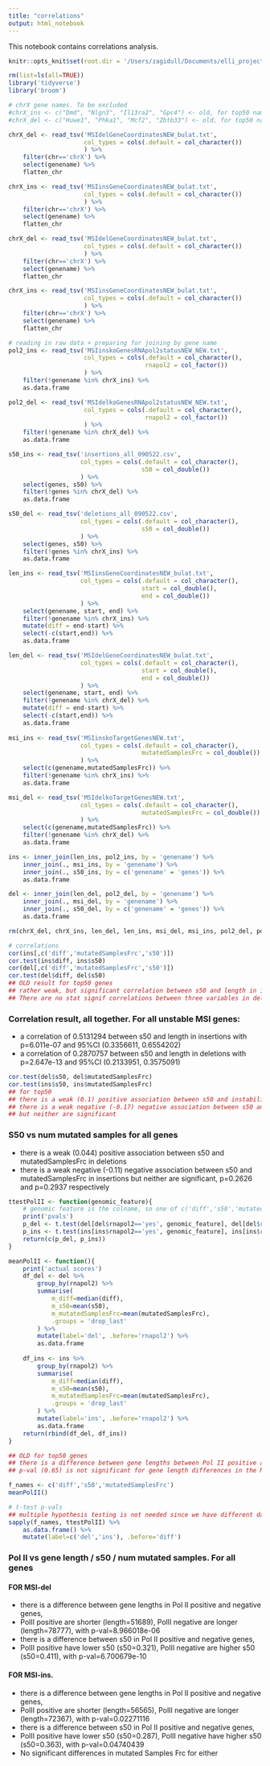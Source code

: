 ```yaml
---
title: "correlations"
output: html_notebook
---
```

This notebook contains correlations analysis. 
```r
knitr::opts_knit$set(root.dir = '/Users/zagidull/Documents/elli_projects/repli_seq/raw_data_repli_seq/')
```
```r
rm(list=ls(all=TRUE))
library('tidyverse')
library('broom')
```
```r
# chrX gene names. To be excluded
#chrX_ins <- c("Dmd", "Nlgn3", "Il13ra2", "Gpc4") <- old, for top50 names
#chrX_del <- c("Huwe1", "Phka1", "Mcf2", "Zbtb33") <- old, for top50 names

chrX_del <- read_tsv('MSIdelGeneCoordinatesNEW_bulat.txt',
                     col_types = cols(.default = col_character())
                     ) %>% 
    filter(chr=='chrX') %>%
    select(genename) %>%
    flatten_chr

chrX_ins <- read_tsv('MSIinsGeneCoordinatesNEW_bulat.txt',
                     col_types = cols(.default = col_character())
                     ) %>% 
    filter(chr=='chrX') %>%
    select(genename) %>%
    flatten_chr   
```
```r

chrX_del <- read_tsv('MSIdelGeneCoordinatesNEW_bulat.txt',
                     col_types = cols(.default = col_character())
                     ) %>% 
    filter(chr=='chrX') %>%
    select(genename) %>%
    flatten_chr

chrX_ins <- read_tsv('MSIinsGeneCoordinatesNEW_bulat.txt',
                     col_types = cols(.default = col_character())
                     ) %>% 
    filter(chr=='chrX') %>%
    select(genename) %>%
    flatten_chr   

# reading in raw data + preparing for joining by gene name
pol2_ins <- read_tsv('MSIinskoGenesRNApol2statusNEW_NEW.txt',
                     col_types = cols(.default = col_character(), 
                                      rnapol2 = col_factor())
                     ) %>%
    filter(!genename %in% chrX_ins) %>%
    as.data.frame

pol2_del <- read_tsv('MSIdelkoGenesRNApol2statusNEW_NEW.txt',
                     col_types = cols(.default = col_character(), 
                                      rnapol2 = col_factor())
                     ) %>%
    filter(!genename %in% chrX_del) %>%
    as.data.frame

s50_ins <- read_tsv('insertions_all_090522.csv',
                    col_types = cols(.default = col_character(), 
                                     s50 = col_double())
                    ) %>%
    select(genes, s50) %>%
    filter(!genes %in% chrX_del) %>%
    as.data.frame

s50_del <- read_tsv('deletions_all_090522.csv',
                    col_types = cols(.default = col_character(), 
                                     s50 = col_double())
                    ) %>%
    select(genes, s50) %>%
    filter(!genes %in% chrX_ins) %>%
    as.data.frame

len_ins <- read_tsv('MSIinsGeneCoordinatesNEW_bulat.txt',
                    col_types = cols(.default = col_character(), 
                                     start = col_double(), 
                                     end = col_double())
                    ) %>%
    select(genename, start, end) %>%
    filter(!genename %in% chrX_ins) %>%
    mutate(diff = end-start) %>%
    select(-c(start,end)) %>%
    as.data.frame

len_del <- read_tsv('MSIdelGeneCoordinatesNEW_bulat.txt',
                    col_types = cols(.default = col_character(), 
                                     start = col_double(), 
                                     end = col_double())
                    ) %>%
    select(genename, start, end) %>%
    filter(!genename %in% chrX_del) %>%
    mutate(diff = end-start) %>%
    select(-c(start,end)) %>%
    as.data.frame
    
msi_ins <- read_tsv('MSIinskoTargetGenesNEW.txt',
                    col_types = cols(.default = col_character(), 
                                     mutatedSamplesFrc = col_double())
                    ) %>%
    select(c(genename,mutatedSamplesFrc)) %>%
    filter(!genename %in% chrX_ins) %>%
    as.data.frame

msi_del <- read_tsv('MSIdelkoTargetGenesNEW.txt',
                    col_types = cols(.default = col_character(), 
                                     mutatedSamplesFrc = col_double())
                    ) %>%
    select(c(genename,mutatedSamplesFrc)) %>%
    filter(!genename %in% chrX_del) %>%
    as.data.frame

```
```r
ins <- inner_join(len_ins, pol2_ins, by = 'genename') %>%
    inner_join(., msi_ins, by = 'genename') %>%
    inner_join(., s50_ins, by = c('genename' = 'genes')) %>%
    as.data.frame

del <- inner_join(len_del, pol2_del, by = 'genename') %>%
    inner_join(., msi_del, by = 'genename') %>%
    inner_join(., s50_del, by = c('genename' = 'genes')) %>%
    as.data.frame
```
```r
rm(chrX_del, chrX_ins, len_del, len_ins, msi_del, msi_ins, pol2_del, pol2_ins, s50_del, s50_ins)
```
```r
# correlations
cor(ins[,c('diff','mutatedSamplesFrc','s50')])
cor.test(ins$diff, ins$s50) 
cor(del[,c('diff','mutatedSamplesFrc','s50')])
cor.test(del$diff, del$s50) 
## OLD result for top50 genes
## rather weak, but significant correlation between s50 and length in insertions. p=0.0312 with 95%CI (0.02434869, 0.55261412). 
## There are no stat signif correlations between three variables in deletions. 
```
### Correlation result, all together. For all unstable MSI genes:

* a correlation of 0.5131294 between s50 and length in insertions with p=6.011e-07 and 95%CI (0.3356611, 0.6554202)
* a correlation of 0.2870757 between s50 and length in deletions with p=2.647e-13 and 95%CI (0.2133951, 0.3575091)

```r
cor.test(del$s50, del$mutatedSamplesFrc)
cor.test(ins$s50, ins$mutatedSamplesFrc)
## for top50
## there is a weak (0.1) positive association between s50 and instability in deletions
## there is a weak negative (-0.17) negative association between s50 and instability in insertions
## but neither are significant
```
### S50 vs num mutated samples for all genes 

* there is a weak (0.044) positive association between s50 and mutatedSamplesFrc in deletions
* there is a weak negative (-0.11) negative association between s50 and mutatedSamplesFrc in insertions
but neither are significant, p=0.2626 and p=0.2937 respectively
```r
ttestPolII <- function(genomic_feature){
    # genomic feature is the colname, so one of c('diff','s50','mutatedSamplesFrc')
    print('pvals')
    p_del <- t.test(del[del$rnapol2=='yes', genomic_feature], del[del$rnapol2=='no', genomic_feature])$p.value
    p_ins <- t.test(ins[ins$rnapol2=='yes', genomic_feature], ins[ins$rnapol2=='no', genomic_feature])$p.value
    return(c(p_del, p_ins))
}

meanPolII <- function(){
    print('actual scores')
    df_del <- del %>%
        group_by(rnapol2) %>%
        summarise(
            m_diff=median(diff),
            m_s50=mean(s50),
            m_mutatedSamplesFrc=mean(mutatedSamplesFrc),
            .groups = 'drop_last'
        ) %>%
        mutate(label='del', .before='rnapol2') %>%
        as.data.frame
    
    df_ins <- ins %>%
        group_by(rnapol2) %>%
        summarise(
            m_diff=median(diff),
            m_s50=mean(s50),
            m_mutatedSamplesFrc=mean(mutatedSamplesFrc),
            .groups = 'drop_last'
        ) %>%
        mutate(label='ins', .before='rnapol2') %>%
        as.data.frame
    return(rbind(df_del, df_ins))
}

## OLD for top50 genes
## there is a difference between gene lengths between Pol II positive and negative genes with p-val=0.002 for MSI-del. PolII positive are shorter (mean length=62549), PolII negative are longer (mean length=188772) 
## p-val (0.65) is not significant for gene length differences in the MSI-ins group 

f_names <- c('diff','s50','mutatedSamplesFrc')
meanPolII()

# t-test p-vals
## multiple hypothesis testing is not needed since we have different data
sapply(f_names, ttestPolII) %>%
    as.data.frame() %>% 
    mutate(label=c('del','ins'), .before='diff') 
```
### Pol II vs gene length / s50 / num mutated samples. For all genes
#### FOR MSI-del 

* there is a difference between gene lengths in Pol II positive and negative genes, 
* PolII positive are shorter (length=51689), PolII negative are longer (length=78777), with p-val=8.966018e-06 
* there is a difference between s50 in Pol II positive and negative genes, 
* PolII positive have lower s50 (s50=0.321), PolII negative are higher s50 (s50=0.411), with p-val=6.700679e-10 

#### FOR MSI-ins. 

* there is a difference between gene lengths in Pol II positive and negative genes, 
* PolII positive are shorter (length=56565), PolII negative are longer (length=72367), with p-val=0.02271116
* there is a difference between s50 in Pol II positive and negative genes, 
* PolII positive have lower s50 (s50=0.287), PolII negative have higher s50 (s50=0.363),  with p-val=0.04740439
* No significant differences in mutated Samples Frc for either